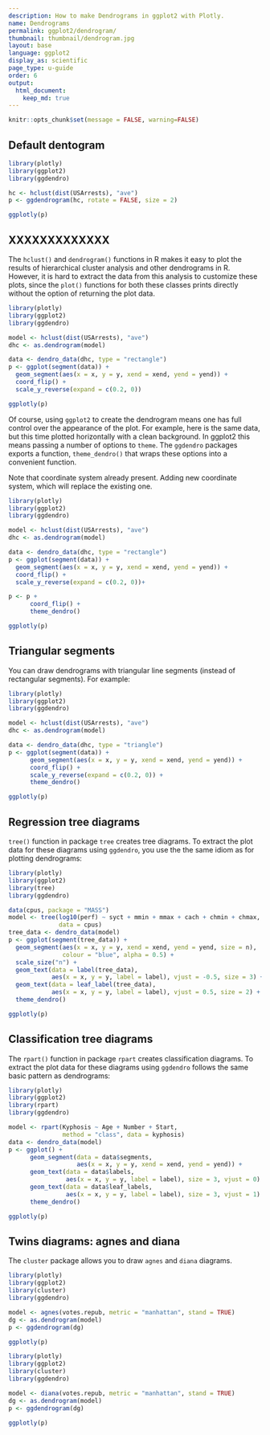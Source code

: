 ```yaml
---
description: How to make Dendrograms in ggplot2 with Plotly.
name: Dendrograms
permalink: ggplot2/dendrogram/
thumbnail: thumbnail/dendrogram.jpg
layout: base
language: ggplot2
display_as: scientific
page_type: u-guide
order: 6
output:
  html_document:
    keep_md: true
---
```


```r
knitr::opts_chunk$set(message = FALSE, warning=FALSE)
```

## Default dentogram


```r
library(plotly)
library(ggplot2)
library(ggdendro)

hc <- hclust(dist(USArrests), "ave")
p <- ggdendrogram(hc, rotate = FALSE, size = 2)

ggplotly(p)
```


<!--------------------- EXAMPLE BREAK ------------------------->

## XXXXXXXXXXXXX

The `hclust()` and `dendrogram()` functions in R makes it easy to plot the results of hierarchical cluster analysis and other dendrograms in R. However, it is hard to extract the data from this analysis to customize these plots, since the `plot()` functions for both these classes prints directly without the option of returning the plot data.

```r
library(plotly)
library(ggplot2)
library(ggdendro)

model <- hclust(dist(USArrests), "ave")
dhc <- as.dendrogram(model)

data <- dendro_data(dhc, type = "rectangle")
p <- ggplot(segment(data)) + 
  geom_segment(aes(x = x, y = y, xend = xend, yend = yend)) + 
  coord_flip() + 
  scale_y_reverse(expand = c(0.2, 0))

ggplotly(p)
```

Of course, using `ggplot2` to create the dendrogram means one has full control over the appearance of the plot. For example, here is the same data, but this time plotted horizontally with a clean background. In ggplot2 this means passing a number of options to `theme`. The `ggdendro` packages exports a function, `theme_dendro()` that wraps these options into a convenient function.

Note that coordinate system already present. Adding new coordinate system, which will replace the existing one.

```r
library(plotly)
library(ggplot2)
library(ggdendro)

model <- hclust(dist(USArrests), "ave")
dhc <- as.dendrogram(model)

data <- dendro_data(dhc, type = "rectangle")
p <- ggplot(segment(data)) + 
  geom_segment(aes(x = x, y = y, xend = xend, yend = yend)) + 
  coord_flip() + 
  scale_y_reverse(expand = c(0.2, 0))+ 

p <- p + 
      coord_flip() + 
      theme_dendro()

ggplotly(p)
```


<!--------------------- EXAMPLE BREAK ------------------------->

## Triangular segments
You can draw dendrograms with triangular line segments (instead of rectangular segments). For example:


```r
library(plotly)
library(ggplot2)
library(ggdendro)

model <- hclust(dist(USArrests), "ave")
dhc <- as.dendrogram(model)

data <- dendro_data(dhc, type = "triangle")
p <- ggplot(segment(data)) + 
      geom_segment(aes(x = x, y = y, xend = xend, yend = yend)) + 
      coord_flip() + 
      scale_y_reverse(expand = c(0.2, 0)) +
      theme_dendro()

ggplotly(p)
```

<!--------------------- EXAMPLE BREAK ------------------------->

## Regression tree diagrams

`tree()` function in package `tree` creates tree diagrams. To extract the plot data for these diagrams using `ggdendro`, you use the the same idiom as for plotting dendrograms:

```r
library(plotly)
library(ggplot2)
library(tree)
library(ggdendro)

data(cpus, package = "MASS")
model <- tree(log10(perf) ~ syct + mmin + mmax + cach + chmin + chmax, 
              data = cpus)
tree_data <- dendro_data(model)
p <- ggplot(segment(tree_data)) +
  geom_segment(aes(x = x, y = y, xend = xend, yend = yend, size = n), 
               colour = "blue", alpha = 0.5) +
  scale_size("n") +
  geom_text(data = label(tree_data), 
            aes(x = x, y = y, label = label), vjust = -0.5, size = 3) +
  geom_text(data = leaf_label(tree_data), 
            aes(x = x, y = y, label = label), vjust = 0.5, size = 2) +
  theme_dendro()

ggplotly(p)
```

<!--------------------- EXAMPLE BREAK ------------------------->

## Classification tree diagrams

The `rpart()` function in package `rpart` creates classification diagrams. To extract the plot data for these diagrams using `ggdendro` follows the same basic pattern as dendrograms:

```r
library(plotly)
library(ggplot2)
library(rpart)
library(ggdendro)

model <- rpart(Kyphosis ~ Age + Number + Start, 
               method = "class", data = kyphosis)
data <- dendro_data(model)
p <- ggplot() + 
      geom_segment(data = data$segments, 
                   aes(x = x, y = y, xend = xend, yend = yend)) + 
      geom_text(data = data$labels, 
                aes(x = x, y = y, label = label), size = 3, vjust = 0) +
      geom_text(data = data$leaf_labels, 
                aes(x = x, y = y, label = label), size = 3, vjust = 1) +
      theme_dendro()

ggplotly(p)
```


<!--------------------- EXAMPLE BREAK ------------------------->

## Twins diagrams: agnes and diana

The `cluster` package allows you to draw `agnes` and `diana` diagrams.


```r
library(plotly)
library(ggplot2)
library(cluster)
library(ggdendro)

model <- agnes(votes.repub, metric = "manhattan", stand = TRUE)
dg <- as.dendrogram(model)
p <- ggdendrogram(dg)

ggplotly(p)
```

```r
library(plotly)
library(ggplot2)
library(cluster)
library(ggdendro)

model <- diana(votes.repub, metric = "manhattan", stand = TRUE)
dg <- as.dendrogram(model)
p <- ggdendrogram(dg)

ggplotly(p)
```

<!--------------------- EXAMPLE BREAK ------------------------->
